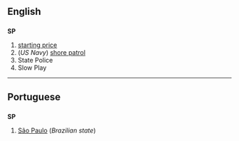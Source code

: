 ==English==
==={{initialism}}===
'''SP'''
#[[starting price]]<!--the quoted odds in horse racing-->
#(''US Navy'') [[shore patrol]]
#State Police
#Slow Play

----

==Portuguese==
==={{initialism}}===
'''SP'''
#[[São Paulo]] (''Brazilian state'')